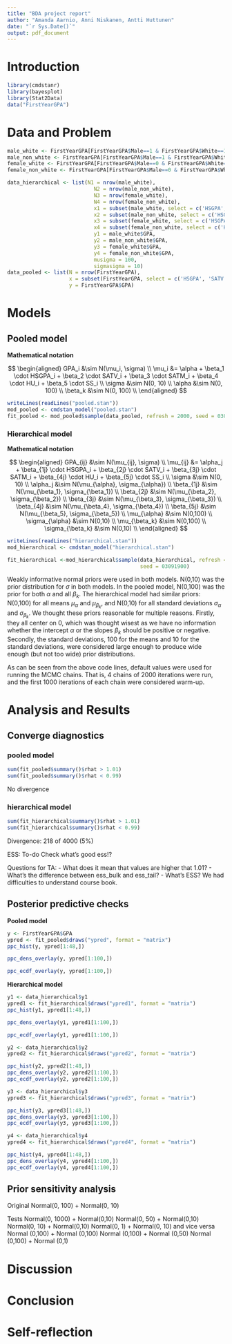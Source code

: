 ---
title: "BDA project report"
author: "Amanda Aarnio, Anni Niskanen, Antti Huttunen"
date: "`r Sys.Date()`"
output: pdf_document
---

# Introduction 
```{r, warning=FALSE, message=FALSE}
library(cmdstanr)
library(bayesplot)
library(Stat2Data)
data("FirstYearGPA")
```
\newpage
# Data and Problem 

```{r, warning=FALSE, message=FALSE}
male_white <- FirstYearGPA[FirstYearGPA$Male==1 & FirstYearGPA$White==1,]
male_non_white <- FirstYearGPA[FirstYearGPA$Male==1 & FirstYearGPA$White==0,]
female_white <- FirstYearGPA[FirstYearGPA$Male==0 & FirstYearGPA$White==1,]
female_non_white <- FirstYearGPA[FirstYearGPA$Male==0 & FirstYearGPA$White==0,]
```

```{r, warning=FALSE, message=FALSE}
data_hierarchical <- list(N1 = nrow(male_white),
                            N2 = nrow(male_non_white),
                            N3 = nrow(female_white),
                            N4 = nrow(female_non_white),
                            x1 = subset(male_white, select = c('HSGPA', 'SATV', 'SATM','HU','SS')),
                            x2 = subset(male_non_white, select = c('HSGPA', 'SATV', 'SATM','HU','SS')),
                            x3 = subset(female_white, select = c('HSGPA', 'SATV', 'SATM','HU','SS')),
                            x4 = subset(female_non_white, select = c('HSGPA', 'SATV', 'SATM','HU','SS')),
                            y1 = male_white$GPA,
                            y2 = male_non_white$GPA,
                            y3 = female_white$GPA,
                            y4 = female_non_white$GPA,
                            musigma = 100,
                            sigmasigma = 10)
data_pooled <- list(N = nrow(FirstYearGPA),
                    x = subset(FirstYearGPA, select = c('HSGPA', 'SATV', 'SATM','HU','SS')),
                    y = FirstYearGPA$GPA)
```

\newpage

# Models

## Pooled model

**Mathematical notation**

$$
\begin{aligned}
GPA_i &\sim N(\mu_i, \sigma) \\
\mu_i &= \alpha + \beta_1 \cdot HSGPA_i + \beta_2 \cdot SATV_i + \beta_3 \cdot SATM_i + \beta_4 \cdot HU_i + \beta_5 \cdot SS_i \\
\sigma &\sim N(0, 10) \\
\alpha &\sim N(0, 100) \\
\beta_k &\sim N(0, 100) \\
\end{aligned}
$$
```{r}
writeLines(readLines("pooled.stan"))
mod_pooled <- cmdstan_model("pooled.stan")
fit_pooled <- mod_pooled$sample(data_pooled, refresh = 2000, seed = 03091900)
```


### Hierarchical model

**Mathematical notation**

$$
\begin{aligned}
GPA_{ij} &\sim N(\mu_{ij}, \sigma) \\
\mu_{ij} &= \alpha_j + \beta_{1j} \cdot HSGPA_i + \beta_{2j} \cdot SATV_i + \beta_{3j} \cdot SATM_i + \beta_{4j} \cdot HU_i + \beta_{5j} \cdot SS_i \\
\sigma &\sim N(0, 10) \\
\alpha_j &\sim N(\mu_{\alpha}, \sigma_{\alpha}) \\
\beta_{1j} &\sim N(\mu_{\beta_1}, \sigma_{\beta_1}) \\
\beta_{2j} &\sim N(\mu_{\beta_2}, \sigma_{\beta_2}) \\
\beta_{3j} &\sim N(\mu_{\beta_3}, \sigma_{\beta_3}) \\
\beta_{4j} &\sim N(\mu_{\beta_4}, \sigma_{\beta_4}) \\
\beta_{5j} &\sim N(\mu_{\beta_5}, \sigma_{\beta_5}) \\
\mu_{\alpha} &\sim N(0,100) \\
\sigma_{\alpha} &\sim N(0,10) \\
\mu_{\beta_k} &\sim N(0,100) \\
\sigma_{\beta_k} &\sim N(0,10) \\
\end{aligned}
$$

```{r}
writeLines(readLines("hierarchical.stan"))
mod_hierarchical <- cmdstan_model("hierarchical.stan")
```

```{r}
fit_hierarchical <-mod_hierarchical$sample(data_hierarchical, refresh = 2000,
                                           seed = 03091900)
```

Weakly informative normal priors were used in both models. N(0,10) was the prior distribution for $\sigma$ in both models. In the pooled model, N(0,100) was the prior for both $\alpha$ and all $\beta_k$. The hierarchical model had similar priors: N(0,100) for all means $\mu_{\alpha}$ and $\mu_{\beta_k}$, and N(0,10) for all standard deviations $\sigma_{\alpha}$ and $\sigma_{\beta_k}$. We thought these priors reasonable for multiple reasons. Firstly, they all center on 0, which was thought wisest as we have no information whether the intercept $\alpha$ or the slopes $\beta_k$ should be positive or negative. Secondly, the standard deviations, 100 for the means and 10 for the standard deviations, were considered large enough to produce wide enough (but not too wide) prior distributions.

As can be seen from the above code lines, default values were used for running the MCMC chains. That is, 4 chains of 2000 iterations were run, and the first 1000 iterations of each chain were considered warm-up.


\newpage

# Analysis and Results

## Converge diagnostics

### pooled model

```{r}
sum(fit_pooled$summary()$rhat > 1.01)
sum(fit_pooled$summary()$rhat < 0.99)
```
No divergence

### hierarchical model

```{r}
sum(fit_hierarchical$summary()$rhat > 1.01)
sum(fit_hierarchical$summary()$rhat < 0.99)
```
Divergence: 218 of 4000 (5%)

ESS:
To-do 
Check what's good ess!?

Questions for TA:
- What does it mean that values are higher that 1.01?
- What's the difference between ess_bulk and ess_tail?
- What's ESS? We had difficulties to understand course book.

## Posterior predictive checks

**Pooled model**
```{r}
y <- FirstYearGPA$GPA
ypred <- fit_pooled$draws("ypred", format = "matrix")
ppc_hist(y, ypred[1:48,])
```
```{r}
ppc_dens_overlay(y, ypred[1:100,])
```
```{r}
ppc_ecdf_overlay(y, ypred[1:100,])
```

**Hierarchical model**
```{r}
y1 <- data_hierarchical$y1
ypred1 <- fit_hierarchical$draws("ypred1", format = "matrix")
ppc_hist(y1, ypred1[1:48,])
```
```{r}
ppc_dens_overlay(y1, ypred1[1:100,])
```
```{r}
ppc_ecdf_overlay(y1, ypred1[1:100,])
```
```{r}
y2 <- data_hierarchical$y2
ypred2 <- fit_hierarchical$draws("ypred2", format = "matrix")

ppc_hist(y2, ypred2[1:48,])
ppc_dens_overlay(y2, ypred2[1:100,])
ppc_ecdf_overlay(y2, ypred2[1:100,])
```
```{r}
y3 <- data_hierarchical$y3
ypred3 <- fit_hierarchical$draws("ypred3", format = "matrix")

ppc_hist(y3, ypred3[1:48,])
ppc_dens_overlay(y3, ypred3[1:100,])
ppc_ecdf_overlay(y3, ypred3[1:100,])
```
```{r}
y4 <- data_hierarchical$y4
ypred4 <- fit_hierarchical$draws("ypred4", format = "matrix")

ppc_hist(y4, ypred4[1:48,])
ppc_dens_overlay(y4, ypred4[1:100,])
ppc_ecdf_overlay(y4, ypred4[1:100,])
```
## Prior sensitivity analysis

Original
Normal(0, 100) + Normal(0, 10)

Tests
Normal(0, 1000) + Normal(0,10)
Normal(0, 50) + Normal(0,10)
Normal(0, 10) + Normal(0,10)
Normal(0, 1) + Normal(0, 10)
  and vice versa
Normal (0,100) + Normal (0,100)
Normal (0,100) + Normal (0,50)
Normal (0,100) + Normal (0,1)

\newpage

# Discussion

\newpage

# Conclusion

\newpage

# Self-reflection




